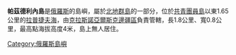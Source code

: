 '''帕茲德利內島'''是[[俄羅斯|俄羅斯]]的島嶼，屬於[[北地群島|北地群島]]的一部分，位於[[共青團員島|共青團員島]]以東1.65公里的[[拉普捷夫海|拉普捷夫海]]，由[[克拉斯諾亞爾斯克邊疆區|克拉斯諾亞爾斯克邊疆區]]負責管轄，長1.8公里、寬0.8公里，最高點海拔高度4米，島上無人居住。

{{Russia-geo-stub}}
[[Category:俄羅斯島嶼|Category:俄羅斯島嶼]]